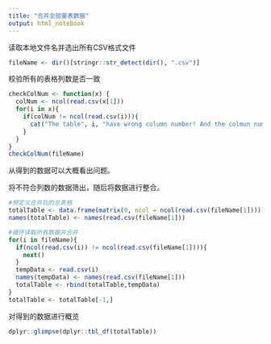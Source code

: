 ```yaml
---
title: "合并全部量表数据"
output: html_notebook
---
```


读取本地文件名并选出所有CSV格式文件
```r
fileName <- dir()[stringr::str_detect(dir(), ".csv")] 
```

校验所有的表格列数是否一致
```r
checkColNum <- function(x) {
  colNum <- ncol(read.csv(x[1]))
  for(i in x){
    if(colNum != ncol(read.csv(i))){
      cat("The table", i, "have wrong column number! And the colmun number is", ncol(read.csv(i)),"\n",sep = " ")
    }
  }
}
checkColNum(fileName)
```
从得到的数据可以大概看出问题。

将不符合列数的数据筛出，随后将数据进行整合。
```r
#预定义合并后的总表格
totalTable <- data.frame(matrix(0, ncol = ncol(read.csv(fileName[1])))) 
names(totalTable) <- names(read.csv(fileName[1]))

#循环读取所有数据并合并
for(i in fileName){
  if(ncol(read.csv(i)) != ncol(read.csv(fileName[1]))){
    next()
  }
  tempData <- read.csv(i)
  names(tempData) <- names(read.csv(fileName[1]))
  totalTable <- rbind(totalTable,tempData)
}
totalTable <- totalTable[-1,]
```

对得到的数据进行概览
```r
dplyr::glimpse(dplyr::tbl_df(totalTable))
```

